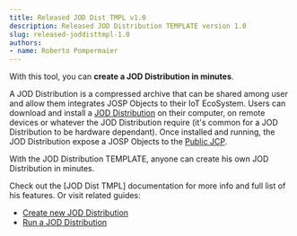 ```yaml
---
title: Released JOD Dist TMPL v1.0
description: Released JOD Distribution TEMPLATE version 1.0
slug: released-joddisttmpl-1.0
authors:
- name: Roberto Pompermaier
---
```


With this tool, you can **create a JOD Distribution in minutes**.

A JOD Distribution is a compressed archive that can be shared among user and allow them integrates JOSP Objects to their IoT EcoSystem. Users can download and install a [JOD Distribution](/references/jod_dists/) on their computer, on remote devices or whatever the JOD Distribution require (it's common for a JOD Distribution to be hardware dependant). Once installed and running, the JOD Distribution expose a JOSP Objects to the [Public JCP](https://www.johnosproject.org/frontend/index.html).

With the JOD Distribution TEMPLATE, anyone can create his own JOD Distribution in minutes.

<!--truncate-->

Check out the [JOD Dist TMPL] documentation for more info and full list of his features. Or visit related guides:

* [Create new JOD Distribution](/references/tools/jod_dist_template/create_your_own_jod_distribution/start_new_jod_distribution)
* [Run a JOD Distribution](/references/tools/jod_dist_template/how_to_use_a_jod_distribution/get_a_jod_distribution)
